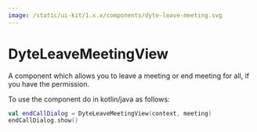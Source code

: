 ```yaml
---
image: /static/ui-kit/1.x.x/components/dyte-leave-meeting.svg
---
```


# DyteLeaveMeetingView

A component which allows you to leave a meeting or end meeting for all, if you
have the permission.

To use the component do in kotlin/java as follows:
```kotlin
val endCallDialog = DyteLeaveMeetingView(context, meeting)
endCallDialog.show()
```